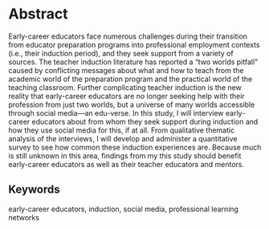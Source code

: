 # Abstract

Early-career educators face numerous challenges during their transition from educator preparation programs into professional employment contexts (i.e., their induction period), and they seek support from a variety of sources. The teacher induction literature has reported a "two worlds pitfall" caused by conflicting messages about what and how to teach from the academic world of the preparation program and the practical world of the teaching classroom. Further complicating teacher induction is the new reality that early-career educators are no longer seeking help with their profession from just two worlds, but a universe of many worlds accessible through social media—an edu-verse. In this study, I will interview early-career educators about from whom they seek support during induction and how they use social media for this, if at all. From qualitative thematic analysis of the interviews, I will develop and administer a quantitative survey to see how common these induction experiences are. Because much is still unknown in this area, findings from my this study should benefit early-career educators as well as their teacher educators and mentors.

## Keywords

early-career educators, induction, social media, professional learning networks
